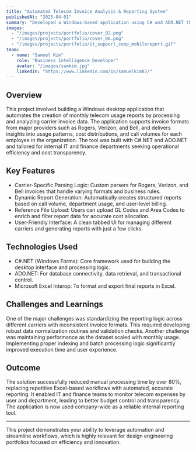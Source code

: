 ```yaml
---
title: "Automated Telecom Invoice Analysis & Reporting System"
publishedAt: "2025-04-01"
summary: "Developed a Windows-based application using C# and ADO.NET that automates the generation of monthly telecom usage reports by analyzing invoice data from carriers like Rogers, Verizon, and Bell."
images:
  - "/images/projects/portfolio/cover_02.png"
  - "/images/projects/portfolio/cover_06.png"
  - "/images/projects/portfolio/it_support_coop_mobilereport.gif"
team:
  - name: "Samuel Kim"
    role: "Business Intelligence Developer"
    avatar: "/images/samkim.jpg"
    linkedIn: "https://www.linkedin.com/in/samuelkim87/"
---
```


## Overview

This project involved building a Windows desktop application that automates the creation of monthly telecom usage reports by processing and analyzing carrier invoice data. The application supports invoice formats from major providers such as Rogers, Verizon, and Bell, and delivers insights into usage patterns, cost distributions, and call volumes for each employee in the organization. The tool was built with C#.NET and ADO.NET and tailored for internal IT and finance departments seeking operational efficiency and cost transparency.

## Key Features

- Carrier-Specific Parsing Logic: Custom parsers for Rogers, Verizon, and Bell invoices that handle varying formats and business rules.
- Dynamic Report Generation: Automatically creates structured reports based on call volume, department usage, and user-level billing.
- Reference File Upload: Users can upload GL Codes and Area Codes to enrich and filter report data for accurate cost allocation.
- User-Friendly Interface: A clean tabbed UI for managing different carriers and generating reports with just a few clicks.

## Technologies Used

- C#.NET (Windows Forms): Core framework used for building the desktop interface and processing logic.
- ADO.NET: For database connectivity, data retrieval, and transactional control.
- Microsoft Excel Interop: To format and export final reports in Excel.

## Challenges and Learnings

One of the major challenges was standardizing the reporting logic across different carriers with inconsistent invoice formats. This required developing robust data normalization routines and validation checks. Another challenge was maintaining performance as the dataset scaled with monthly usage. Implementing proper indexing and batch processing logic significantly improved execution time and user experience.

## Outcome

The solution successfully reduced manual processing time by over 80%, replacing repetitive Excel-based workflows with automated, accurate reporting. It enabled IT and finance teams to monitor telecom expenses by user and department, leading to better budget control and transparency. The application is now used company-wide as a reliable internal reporting tool.

---

This project demonstrates your ability to leverage automation and streamline workflows, which is highly relevant for design engineering portfolios focused on efficiency and innovation.
